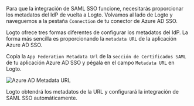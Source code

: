 
Para que la integración de SAML SSO funcione, necesitarás proporcionar los metadatos del IdP de vuelta a Logto. Volvamos al lado de Logto y naveguemos a la pestaña `Connection` de tu conector de Azure AD SSO.

Logto ofrece tres formas diferentes de configurar los metadatos del IdP. La forma más sencilla es proporcionando la `metadata URL` de la aplicación Azure AD SSO.

Copia la `App Federation Metadata Url` de la `sección de Certificados SAML` de tu aplicación Azure AD SSO y pégala en el campo `Metadata URL` en Logto.

<img src={azureAdMetadataUrlImage} alt="Azure AD Metadata URL" />

Logto obtendrá los metadatos de la URL y configurará la integración de SAML SSO automáticamente.
